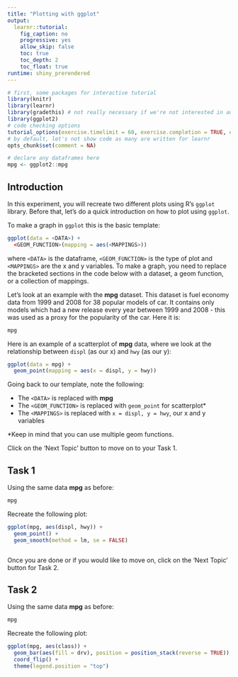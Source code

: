```yaml
---
title: "Plotting with ggplot"
output: 
  learnr::tutorial:
    fig_caption: no
    progressive: yes
    allow_skip: false
    toc: true
    toc_depth: 2
    toc_float: true
runtime: shiny_prerendered
---
```


```r
# first, some packages for interactive tutorial
library(knitr)
library(learnr)
library(gradethis) # not really necessary if we're not interested in automatic code grading (and answers vary wildly!)
library(ggplot2)
# code checking options
tutorial_options(exercise.timelimit = 60, exercise.completion = TRUE, exercise.checker = gradethis::grade_learnr)
# by default, let's not show code as many are written for learnr
opts_chunk$set(comment = NA)
```

```r
# declare any dataframes here
mpg <- ggplot2::mpg
```

## Introduction

In this experiment, you will recreate two different plots using R's `ggplot` library. Before that, let's do a quick introduction on how to plot using `ggplot`.

To make a graph in `ggplot` this is the basic template:

```r
ggplot(data = <DATA>) + 
  <GEOM_FUNCTION>(mapping = aes(<MAPPINGS>))
```

where `<DATA>` is the dataframe, `<GEOM_FUNCTION>` is the type of plot and `<MAPPINGS>` are the x and y variables. To make a graph, you need to replace the bracketed sections in the code below with a dataset, a geom function, or a collection of mappings.

Let's look at an example with the **mpg** dataset. This dataset is fuel economy data from 1999 and 2008 for 38 popular models of car. It contains only models which had a new release every year between 1999 and 2008 - this was used as a proxy for the popularity of the car. Here it is:

```r
mpg
```

Here is an example of a scatterplot of **mpg** data, where we look at the relationship between `displ` (as our x) and `hwy` (as our y):

```r
ggplot(data = mpg) + 
  geom_point(mapping = aes(x = displ, y = hwy))
```

Going back to our template, note the following:

- The `<DATA>` is replaced with **mpg**
- The `<GEOM_FUNCTION>` is replaced with `geom_point` for scatterplot*
- The `<MAPPINGS>` is replaced with `x = displ, y = hwy`, our x and y variables

*Keep in mind that you can use multiple geom functions.

Click on the 'Next Topic' button to move on to your Task 1.

## Task 1

Using the same data **mpg** as before:

```r
mpg
```


<!--Source: https://ggplot2.tidyverse.org/reference/geom_smooth.html-->
Recreate the following plot:

```r
ggplot(mpg, aes(displ, hwy)) +
  geom_point() +
  geom_smooth(method = lm, se = FALSE)
```


```r



```

Once you are done or if you would like to move on, click on the 'Next Topic' button for Task 2.

## Task 2

Using the same data **mpg** as before:

```r
mpg
```

<!--Source: https://ggplot2.tidyverse.org/reference/geom_bar.html-->
Recreate the following plot:

```r
ggplot(mpg, aes(class)) + 
  geom_bar(aes(fill = drv), position = position_stack(reverse = TRUE)) +
  coord_flip() +
  theme(legend.position = "top")
```

```r

```
